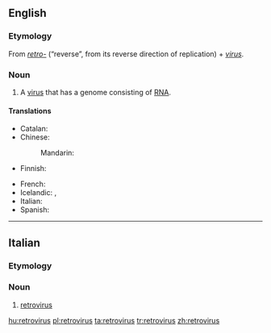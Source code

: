 {{also|rétrovirus|retrovírus}}
==English==
{{wikipedia}}

===Etymology===
From ''[[retro-]]'' (“reverse”, from its reverse direction of replication) + ''[[virus]]''.

===Noun===
{{en-noun|retroviruses}}

# {{context|virology}} A [[virus]] that has a genome consisting of [[RNA]].

====Translations====
{{trans-top|virus with a genome consisting of RNA}}
* Catalan: {{t-|ca|retrovirus|m}}
* Chinese:
*: Mandarin: {{t|cmn|反向病毒|tr=fǎnxiàng bìngdú|sc=Hani}}
* Finnish: {{t-|fi|retrovirus}}
{{trans-mid}}
* French: {{t+|fr|rétrovirus}}
* Icelandic: {{t-|is|víxlveira|f}}, {{t-|is|retróveira|f}}
* Italian: {{t-|it|retrovirus|m}}
* Spanish: {{t-|es|retrovirus}}
{{trans-bottom}}

----

==Italian==

===Etymology===
{{etyl|en|it}} {{prefix|retro|virus|lang=it}}

===Noun===
{{head|it|noun|g=m|invariable}}

# [[#English|retrovirus]]

[[hu:retrovirus]]
[[pl:retrovirus]]
[[ta:retrovirus]]
[[tr:retrovirus]]
[[zh:retrovirus]]